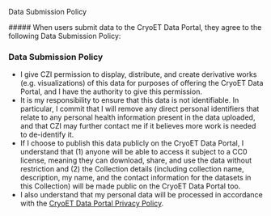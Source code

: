 <PageTitle>Data Submission Policy</PageTitle>

<Body>
##### When users submit data to the CryoET Data Portal, they agree to the following Data Submission Policy:

### Data Submission Policy

- I give CZI permission to display, distribute, and create derivative works (e.g. visualizations) of this data for purposes of offering the CryoET Data Portal, and I have the authority to give this permission.
- It is my responsibility to ensure that this data is not identifiable. In particular, I commit that I will remove any direct personal identifiers that relate to any personal health information present in the data uploaded, and that CZI may further contact me if it believes more work is needed to de-identify it.
- If I choose to publish this data publicly on the CryoET Data Portal, I understand that (1) anyone will be able to access it subject to a CC0 license, meaning they can download, share, and use the data without restriction and (2) the Collection details (including collection name, description, my name, and the contact information for the datasets in this Collection) will be made public on the CryoET Data Portal too.
- I also understand that my personal data will be processed in accordance with the [CryoET Data Portal Privacy Policy](https://cryoetdataportal.czscience.com/privacy).

</Body>
